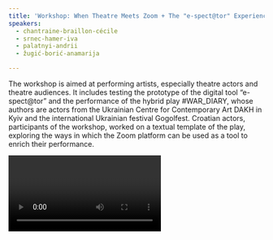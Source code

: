 ```yaml
---
title: 'Workshop: When Theatre Meets Zoom + The "e-spect@tor" Experience'
speakers:
  - chantraine-braillon-cécile
  - srnec-hamer-iva
  - palatnyi-andrii
  - žugić-borić-anamarija

---
```

The workshop is aimed at performing artists, especially theatre actors and theatre audiences. It includes testing the prototype of the digital tool “e-spect@tor” and the performance of the hybrid play #WAR_DIARY, whose authors are actors from the Ukrainian Centre for Contemporary Art DAKH in Kyiv and the international Ukrainian festival Gogolfest. Croatian actors, participants of the workshop, worked on a textual template of the play, exploring the ways in which the Zoom platform can be used as a tool to enrich their performance.

<Video provider="youtube" id="wGm6QHeDjeA" />

<Speakers>
  <Speaker speaker="chantraine-braillon-cécile">

  </Speaker>

  <Speaker speaker="srnec-hamer-iva">

  </Speaker>

  <Speaker speaker="palatnyi-andrii">

  </Speaker>

  <Speaker speaker="žugić-borić-anamarija">

  </Speaker>
</Speakers>